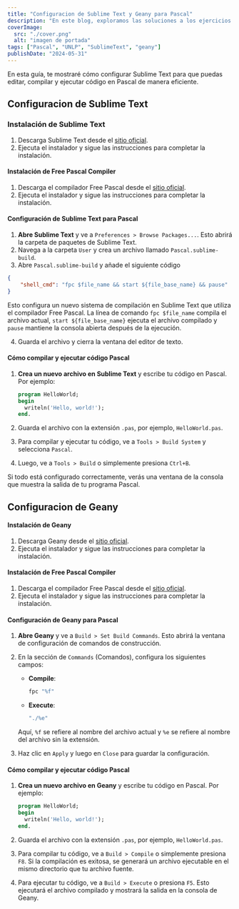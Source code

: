 ```yaml
---
title: "Configuracion de Sublime Text y Geany para Pascal"
description: "En este blog, exploramos las soluciones a los ejercicios planteados en la materia de Conceptos de Algoritmos, Datos y Programas (CADP)."
coverImage:
  src: "./cover.png"
  alt: "imagen de portada"
tags: ["Pascal", "UNLP", "SublimeText", "geany"]
publishDate: "2024-05-31"
---
```


En esta guía, te mostraré cómo configurar Sublime Text para que puedas editar, compilar y ejecutar código en Pascal de manera eficiente.

## Configuracion de Sublime Text

### Instalación de Sublime Text

1. Descarga Sublime Text desde el [sitio oficial](https://www.sublimetext.com/).
2. Ejecuta el instalador y sigue las instrucciones para completar la instalación.

#### Instalación de Free Pascal Compiler

1. Descarga el compilador Free Pascal desde el [sitio oficial](https://www.freepascal.org/).
2. Ejecuta el instalador y sigue las instrucciones para completar la instalación.

#### Configuración de Sublime Text para Pascal

1. **Abre Sublime Text** y ve a `Preferences > Browse Packages...`. Esto abrirá la carpeta de paquetes de Sublime Text.
2. Navega a la carpeta `User` y crea un archivo llamado `Pascal.sublime-build`.
3. Abre `Pascal.sublime-build` y añade el siguiente código

```json
{
	"shell_cmd": "fpc $file_name && start ${file_base_name} && pause"
}
```

Esto configura un nuevo sistema de compilación en Sublime Text que utiliza el compilador Free Pascal. La línea de comando `fpc $file_name` compila el archivo actual, `start ${file_base_name}` ejecuta el archivo compilado y `pause` mantiene la consola abierta después de la ejecución.

4. Guarda el archivo y cierra la ventana del editor de texto.

#### Cómo compilar y ejecutar código Pascal

1. **Crea un nuevo archivo en Sublime Text** y escribe tu código en Pascal. Por ejemplo:

   ```pascal
   program HelloWorld;
   begin
     writeln('Hello, world!');
   end.
   ```

2. Guarda el archivo con la extensión `.pas`, por ejemplo, `HelloWorld.pas`.
3. Para compilar y ejecutar tu código, ve a `Tools > Build System` y selecciona `Pascal`.
4. Luego, ve a `Tools > Build` o simplemente presiona `Ctrl+B`.

Si todo está configurado correctamente, verás una ventana de la consola que muestra la salida de tu programa Pascal.

## Configuracion de Geany

#### Instalación de Geany

1. Descarga Geany desde el [sitio oficial](https://www.geany.org/).
2. Ejecuta el instalador y sigue las instrucciones para completar la instalación.

#### Instalación de Free Pascal Compiler

1. Descarga el compilador Free Pascal desde el [sitio oficial](https://www.freepascal.org/).
2. Ejecuta el instalador y sigue las instrucciones para completar la instalación.

#### Configuración de Geany para Pascal

1. **Abre Geany** y ve a `Build > Set Build Commands`. Esto abrirá la ventana de configuración de comandos de construcción.

2. En la sección de `Commands` (Comandos), configura los siguientes campos:

   - **Compile**:
     ```sh
     fpc "%f"
     ```
   - **Execute**:
     ```sh
     "./%e"
     ```

   Aquí, `%f` se refiere al nombre del archivo actual y `%e` se refiere al nombre del archivo sin la extensión.

3. Haz clic en `Apply` y luego en `Close` para guardar la configuración.

#### Cómo compilar y ejecutar código Pascal

1. **Crea un nuevo archivo en Geany** y escribe tu código en Pascal. Por ejemplo:

   ```pascal
   program HelloWorld;
   begin
     writeln('Hello, world!');
   end.
   ```

2. Guarda el archivo con la extensión `.pas`, por ejemplo, `HelloWorld.pas`.

3. Para compilar tu código, ve a `Build > Compile` o simplemente presiona `F8`. Si la compilación es exitosa, se generará un archivo ejecutable en el mismo directorio que tu archivo fuente.

4. Para ejecutar tu código, ve a `Build > Execute` o presiona `F5`. Esto ejecutará el archivo compilado y mostrará la salida en la consola de Geany.
